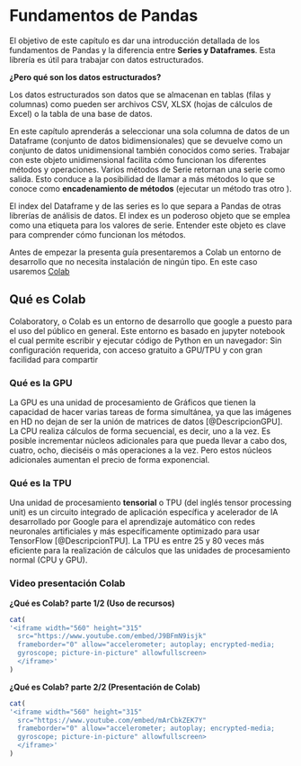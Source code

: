 # Fundamentos de Pandas {#intro}

El objetivo de este capítulo es dar una introducción detallada de los fundamentos de Pandas y la diferencia entre **Series y Dataframes**. Esta librería es útil para trabajar con datos estructurados.

**¿Pero qué son los datos estructurados?** 

Los datos estructurados son datos que se almacenan en tablas (filas y columnas) como pueden ser archivos CSV, XLSX (hojas de cálculos de Excel) o la tabla de una base de datos. 

En este capítulo aprenderás a seleccionar una sola columna de datos de un Dataframe (conjunto de datos bidimensionales) que se devuelve como un conjunto de datos unidimensional también conocidos como series. Trabajar con este objeto unidimensional facilita cómo funcionan los diferentes métodos y operaciones. Varios métodos de Serie retornan una serie como salida. Esto conduce a la posibilidad de llamar a más métodos lo que se conoce como **encadenamiento de métodos** (ejecutar un método tras otro ).

El index del Dataframe y de las series es lo que separa a Pandas de otras librerías de análisis de datos. El index es un poderoso objeto que se emplea como una etiqueta para los valores de serie. Entender este objeto es clave para comprender cómo funcionan los métodos.

Antes de empezar la presenta guía presentaremos a Colab un entorno de desarrollo que no necesita instalación de ningún tipo. En este caso usaremos [Colab](https://colab.research.google.com/notebooks/intro.ipynb#recent=true) 

## Qué es Colab
Colaboratory, o Colab es un entorno de desarrollo que google a puesto para el uso del público en general. Este entorno es basado en jupyter notebook el cual permite escribir y ejecutar código de Python en un navegador: Sin configuración requerida, con acceso gratuito a GPU/TPU y con gran facilidad para compartir

###  Qué es la GPU

La GPU es una unidad de procesamiento de Gráficos que tienen la capacidad de hacer varias tareas de forma simultánea, ya que las imágenes en HD no dejan de ser la unión de matrices de datos [@DescripcionGPU]. La CPU realiza cálculos de forma secuencial, es decir, uno a la vez. Es posible incrementar núcleos adicionales para que pueda llevar a cabo dos, cuatro, ocho, dieciséis o más operaciones a la vez. Pero estos núcleos adicionales aumentan el precio de forma exponencial.

###  Qué es la TPU

Una unidad de procesamiento **tensorial** o TPU (del inglés tensor processing unit) es un circuito integrado de aplicación específica y acelerador de IA  desarrollado por Google para el aprendizaje automático con redes neuronales artificiales y más específicamente optimizado para usar TensorFlow [@DescripcionTPU]. La TPU es entre 25 y 80 veces más eficiente para la realización de cálculos que las unidades de procesamiento normal (CPU y GPU).


###  Video presentación Colab

**¿Qué es Colab? parte 1/2 (Uso de recursos)**

```r
cat(
'<iframe width="560" height="315" 
  src="https://www.youtube.com/embed/J9BFmN9isjk"
  frameborder="0" allow="accelerometer; autoplay; encrypted-media;
  gyroscope; picture-in-picture" allowfullscreen>
  </iframe>'
)
```

**¿Qué es Colab? parte 2/2 (Presentación de Colab)**

```r
cat(
'<iframe width="560" height="315" 
  src="https://www.youtube.com/embed/mArCbkZEK7Y"
  frameborder="0" allow="accelerometer; autoplay; encrypted-media;
  gyroscope; picture-in-picture" allowfullscreen>
  </iframe>'
)
```

